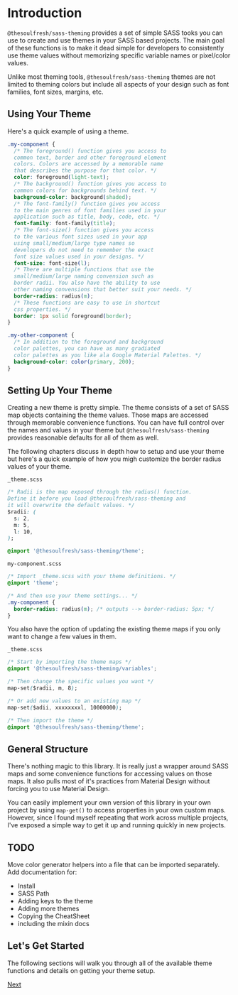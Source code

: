 
<Meta title="Introduction" />

# Introduction

`@thesoulfresh/sass-theming` provides a set of simple SASS
tooks you can use to create and use themes in
your SASS based projects. The main goal of these functions
is to make it dead simple for developers to consistently use
theme values without memorizing specific variable names or
pixel/color values.

Unlike most theming tools, `@thesoulfresh/sass-theming` themes
are not limited to theming colors but include all aspects
of your design such as font families, font sizes, margins, etc.

## Using Your Theme

Here's a quick example of using a theme.

```css
.my-component {
  /* The foreground() function gives you access to
  common text, border and other foreground element
  colors. Colors are accessed by a memorable name
  that describes the purpose for that color. */
  color: foreground(light-text);
  /* The background() function gives you access to
  common colors for backgrounds behind text. */
  background-color: background(shaded);
  /* The font-family() function gives you access
  to the main genres of font families used in your
  application such as title, body, code, etc. */
  font-family: font-family(title);
  /* The font-size() function gives you access
  to the various font sizes used in your app
  using small/medium/large type names so
  developers do not need to remember the exact
  font size values used in your designs. */
  font-size: font-size(l);
  /* There are multiple functions that use the
  small/medium/large naming convension such as
  border radii. You also have the ability to use
  other naming convensions that better suit your needs. */
  border-radius: radius(m);
  /* These functions are easy to use in shortcut
  css properties. */
  border: 1px solid foreground(border);
}

.my-other-component {
  /* In addition to the foreground and background
  color palettes, you can have as many gradiated
  color palettes as you like ala Google Material Palettes. */
  background-color: color(primary, 200);
}
```

## Setting Up Your Theme

Creating a new theme is pretty simple. The theme
consists of a set of SASS map objects containing the theme values.
Those maps are accessed through memorable convenience functions.
You can have full control over the names and values in your theme
but `@thesoulfresh/sass-theming` provides reasonable defaults
for all of them as well.

The following chapters discuss in depth how to setup and use
your theme but here's a quick example of how you migh customize
the border radius values of your theme.

`_theme.scss`
```css
/* Radii is the map exposed through the radius() function.
Define it before you load @thesoulfresh/sass-theming and
it will overwrite the default values. */
$radii: (
  s: 2,
  m: 5,
  l: 10,
);

@import '@thesoulfresh/sass-theming/theme';
```

`my-component.scss`
```css
/* Import _theme.scss with your theme definitions. */
@import 'theme';

/* And then use your theme settings... */
.my-component {
  border-radius: radius(m); /* outputs --> border-radius: 5px; */
}
```

You also have the option of updating the existing theme maps
if you only want to change a few values in them.

`_theme.scss`
```css
/* Start by importing the theme maps */
@import '@thesoulfresh/sass-theming/variables';

/* Then change the specific values you want */
map-set($radii, m, 8);

/* Or add new values to an existing map */
map-set($adii, xxxxxxxxl, 10000000);

/* Then import the theme */
@import '@thesoulfresh/sass-theming/theme';
```

## General Structure

There's nothing magic to this library. It is really just a wrapper
around SASS maps and some convenience functions for accessing values
on those maps. It also pulls most of it's practices from Material Design
without forcing you to use Material Design.

You can easily implement your own version of this library in your own
project by using `map-get()` to access properties in your own custom
maps. However, since I found myself repeating that
work across multiple projects, I've exposed a simple way to get
it up and running quickly in new projects.

## TODO

Move color generator helpers into a file that can be imported separately.
Add documentation for:
- Install
- SASS Path
- Adding keys to the theme
- Adding more themes
- Copying the CheatSheet
- including the mixin docs

## Let's Get Started

The following sections will walk you through all of the available
theme functions and details on getting your theme setup.

[Next](/?path=/docs/colors-introduction--page)

